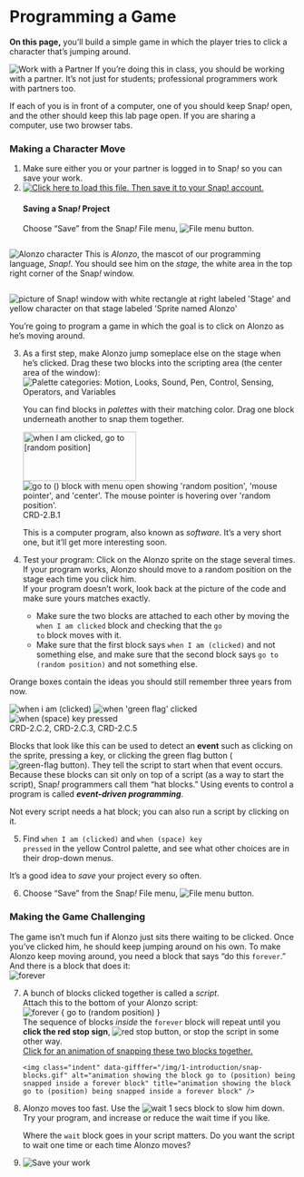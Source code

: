 # Programming a Game

<div class="learn">
<p><strong>On this page,</strong> you'll build a simple game in which the player tries to click a character that's jumping around.</p> 
</div>

<div class="takeNote">
<img class="inline" src="/img/icons/work-with-a-partner.png" alt="Work with a Partner" title="Work with a Partner" /> 
If you're doing this in class, you should be working with a partner. It's not just for students; professional programmers work with partners too.
<p>If each of you is in front of a computer, one of you should keep Snap<em>!</em> open, and the other should keep this lab page open.  If you are sharing a computer, use two browser tabs.</p>
</div>			  

### Making a Character Move  
<div class="forYouToDo"> 
<ol>
<li>Make sure either you or your partner is logged in to Snap<em>!</em> so you can save your work.</li>
<li>
<a href="/prog/1-introduction/U1L1-ClickAlonzo.xml" class="run"><img class="inline" src="/img/icons/load-save.png" alt="Click here to load this file. Then save it to your Snap! account." title="Click here to load this file. Then save it to your Snap! account."></a>
<div class="narrower">
#### <strong>Saving a Snap<em>!</em> Project</strong>
<p>Choose "Save" from the Snap<em>!</em> File menu, <img src="/img/1-introduction/file_button.png" alt="File menu button" title="File menu button"/>.</p>
</div>
</li>
</ol>
</div>
<div class="pseudop" style="display: flex; align-items:center;">
<img class="imageLeft" src="/img/1-introduction/alonzo.png" alt="Alonzo character" title="Alonzo character" >
<span>
This is <em>Alonzo</em>, the mascot of our programming language, <em>Snap!</em>. You should see him on the <em>stage,</em> the white area in the top right corner of the Snap<em>!</em> window.
</span>
</div>
<p style="clear:both;">    
<img class="indent" src="/img/1-introduction/alonzo-on-stage.png" alt="picture of Snap! window with white rectangle at right labeled 'Stage' and yellow character on that stage labeled 'Sprite named Alonzo'" title="picture of Snap! window with white rectangle at right labeled 'Stage' and yellow character on that stage labeled 'Sprite named Alonzo'" />
</p>
<p>You're going to program a game in which the goal is to click on Alonzo as he's moving around.</p>
<div class="forYouToDo"> 
<ol start="3">
<li>
<!--<div class="index-term" id="when I am</code>"></div>
<div class="index-term" id="go to</code>"></div>-->
As a first step, make Alonzo jump someplace else on the stage when he's clicked. Drag these two blocks into the scripting area (the center area of the window):<br />
<div class="sidenoteBig">
<img class="imageRight" src="/img/1-introduction/motion-palette-categories.jpg" alt="Palette categories: Motion, Looks, Sound, Pen, Control, Sensing, Operators, and Variables" title="Palette categories: Motion, Looks, Sound, Pen, Control, Sensing, Operators, and Variables" /> 
<p>You can find blocks in <em>palettes</em> with their matching color. Drag one block underneath another to snap them together. </p>
</div>
<img class="indent" src="/img/1-introduction/when-clicked-jump.png" width="199" height="87" alt="when I am clicked, go to [random position]">
<img src="/img/1-introduction/go-to-menu-open.png" alt="go to () block with menu open showing 'random position', 'mouse pointer', and 'center'. The mouse pointer is hovering over 'random position'." title="go to () block with menu open showing 'random position', 'mouse pointer', and 'center'. The mouse pointer is hovering over 'random position'." />
<div class="comment">CRD-2.B.1</div>
<p>This is a computer program, also known as <em>software</em>.  It's a very short one, but it'll get more interesting soon.</p>
</li>
<li>Test your program: Click on the Alonzo sprite on the stage several times. If your program works, Alonzo should move to a random position on the stage each time you click him.</li>
<div class="endnote">If your program doesn't work, look back at the picture of the code and make sure yours matches exactly. 
<ul>
<li>Make sure the two blocks are attached to each other by moving the <code>when I am clicked</code> block and checking that the <code>go to</code> block moves with it.</li>
<li>Make sure that the first block says <code>when I am (clicked)</code> and not something else, and make sure that the second block says <code>go to (random position)</code> and not something else.</li>
</ul>
</div>
</ol>
</div>
<!--<div class="index-term" id="when green flag clicked</code>"></div>
<div class="index-term" id="when key pressed</code>"></div>-->
<div class="takeNote">
<p>Orange boxes contain the ideas you should still remember three years from now. </p>  
<img class="indent" src="/img/blocks/when-i-am-clicked.png" alt="when i am (clicked)" title="when i am (clicked)" />
<img class="indent" src="/img/blocks/when-green-flag-clicked-full-size.png" alt="when 'green flag' clicked" title="when 'green flag' clicked" />
<img class="indent" src="/img/blocks/when-space-key-pressed.png" alt="when (space) key pressed" title="when (space) key pressed" />
<div class="comment">CRD-2.C.2, CRD-2.C.3, CRD-2.C.5</div>
<p>Blocks that look like this can be used to detect an <strong>event</strong> such as clicking on the sprite, pressing a key, or clicking the green flag button (<img class="button" src="/img/1-introduction/green-flag_button.png" alt="green-flag button" title="green-flag button"/>). They tell the script to start when that event occurs. Because these blocks can sit only on top of a script (as a way to start the script), Snap<em>!</em> programmers call them "hat blocks."  Using events to control a program is called <em><strong>event-driven programming</strong></em>.</p>
<p>Not every script needs a hat block; you can also run a script by clicking on it.</p>
</div>
<div class="forYouToDo">
<ol start="5">
<li>Find <code>when I am (clicked)</code> and <code>when (space) key pressed</code> in the yellow Control palette, and see what other choices are in their drop-down menus.</li>
</ol>
</div>

<p>It's a good idea to <em>save</em> your project every so often.</p>
<div class="forYouToDo">
<ol start="6">
<li>
Choose "Save" from the Snap<em>!</em> File menu, <img src="/img/1-introduction/file_button.png" alt="File menu button" title="File menu button"/>.
</li>	
</ol>
</div>

### Making the Game Challenging  
<!--<div class="index-term" id="forever</code> loop" />-->
<p>
The game isn't much fun if Alonzo just sits there waiting to be clicked.  Once you've clicked him, he should keep jumping around on his own. To make Alonzo keep moving around, you need a block that says "do this <code>forever</code>." And there is a block that does it:<br />
<img class="indent" src="/img/1-introduction/forever.png" alt="forever" title="forever" />
</p>        
<div class="forYouToDo">
<ol start="7">
<li>
<div class="sidenoteBig">A bunch of blocks clicked together is called a <em>script</em>.</div>
Attach this to the bottom of your Alonzo script:<br /> 
<img class="indent" src="/img/1-introduction/forever-jump.png" alt="forever {
go to (random position)
}" title="forever {
go to (random position)
}" />
<div class="narrower">The sequence of blocks <em>inside</em> the <code>forever</code> block will repeat until you <strong>click the red stop sign</strong>, <img src="/img/1-introduction/stop_button.png" alt="red stop button" title="red stop button"/>, or stop the script in some other way.</div>
<div class="endnote">
<a href="#hint-snapping" data-toggle="collapse" title="Click for an animation of snapping these two blocks together.">Click for an animation of snapping these two blocks together.</a>
<div id="hint-snapping" class="collapse">
    <img class="indent" data-gifffer="/img/1-introduction/snap-blocks.gif" alt="animation showing the block go to (position) being snapped inside a forever block" title="animation showing the block go to (position) being snapped inside a forever block" />
</div>
</div>
</li>
<li>
<!--<div class="index-term" id="wait</code>"></div>-->
Alonzo moves too fast. Use the <img src="/img/blocks/wait-1-secs.png" alt="wait 1 secs" title="wait 1 secs" /> block to slow him down. Try your program, and increase or reduce the wait time if you like.
<div class="endnote">
Where the <code>wait</code> block goes in your script matters. Do you want the script to wait one time or each time Alonzo moves?                        
</div>
</li>
<li><img class="inline" src="/img/icons/save-now.png" alt="Save your work" title="Save your work" /></li>
</ol>
</div>
